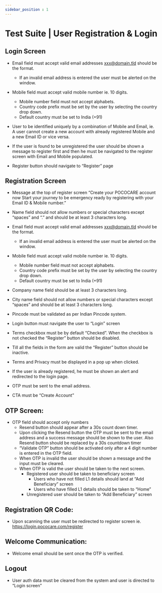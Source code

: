 ```yaml
---
sidebar_position : 1 
---
```


# Test Suite | User Registration & Login


## Login Screen

- Email field must accept valid email addresses xxx@domain.tld should be the format. 
    - If an invalid email address is entered the user must be alerted on the window.

- Mobile field must accept valid mobile number ie. 10 digits. 
    - Mobile number field must not accept alphabets.
    - Country code prefix must be set by the user by selecting the country drop down.
    - Default country must be set to India (+91)

- User to be identified uniquely by a combination of Mobile and Email, ie. A user cannot create a new account with already registered Mobile and a new Email ID or vice versa.
- If the user is found to be unregistered the user should be shown a message to register first and then he must be navigated to the register screen with Email and Mobile populated.
- Register button should navigate to “Register” page

## Registration Screen

- Message at the top of register screen “Create your POCOCARE account now Start your journey to be emergency ready by registering with your Email ID & Mobile number.”

- Name field should not allow numbers or special characters except “spaces” and “.” and  should be at least 3 characters long.
	
- Email field must accept valid email addresses xxx@domain.tld should be the format. 
	- If an invalid email address is entered the user must be alerted on the window.

- Mobile field must accept valid mobile number ie. 10 digits. 
	- Mobile number field must not accept alphabets.
	- Country code prefix must be set by the user by selecting the country drop down.
	- Default country must be set to India (+91)

- Company name field should be at least 3 characters long.

- City name field should not allow numbers or special characters except “spaces” and should be at least 3 characters long.

- Pincode must be validated as per Indian Pincode system.

- Login button must navigate the user to “Login” screen

- Terms checkbox must be by default “Checked”. When the checkbox is not checked the “Register” button should be disabled.

- Till all the fields in the form are valid the “Register” button should be inactive.

- Terms and Privacy must be displayed in a pop up when clicked.

- If the user is already registered, he must be shown an alert and redirected to the login page.

- OTP must be sent to the email address.

- CTA must be “Create Account” 

## OTP Screen: 

- OTP field should accept only numbers
    - Resend button should appear after a 30s count down timer.
    - Upon clicking the Resend button the OTP must be sent to the email address 
and a success message should be shown to the user. Also Resend button should be replaced by a 30s countdown timer 
    - “Validate OTP” button should be activated only after a 4 digit number is entered in the OTP field.
    - When OTP is invalid the user should be shown a message and the input must be cleared.
    - When OTP is valid the user should be taken to the next screen.
	    - Registered user should be taken to beneficiary screen
            - Users who have not filled L1 details should land at “Add Beneficiary” screen
            - Users who have filled L1 details should be taken to “Home”
	    - Unregistered user should be taken to “Add Beneficiary” screen

## Registration QR Code:

- Upon scanning the user must be redirected to register screen ie. https://login.pococare.com/register


## Welcome Communication:

- Welcome email should be sent once the OTP is verified.

## Logout

- User auth data must be cleared from the system and user is directed to “Login screen”

